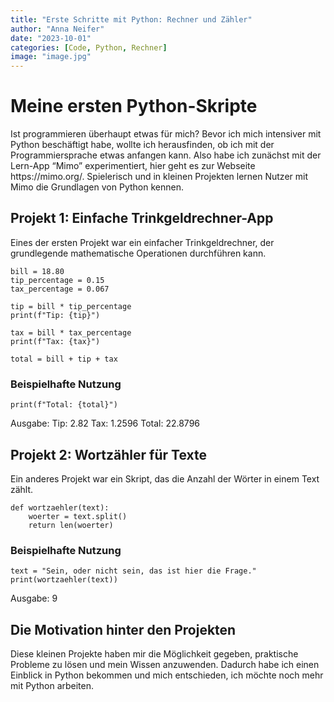 ```yaml
---
title: "Erste Schritte mit Python: Rechner und Zähler"
author: "Anna Neifer"
date: "2023-10-01"
categories: [Code, Python, Rechner]
image: "image.jpg"
---
```


# Meine ersten Python-Skripte
Ist programmieren überhaupt etwas für mich? Bevor ich mich intensiver mit Python beschäftigt habe, wollte ich herausfinden, ob ich mit der Programmiersprache etwas anfangen kann.
Also habe ich zunächst mit der Lern-App "Mimo" experimentiert, hier geht es zur Webseite https://mimo.org/.
Spielerisch und in kleinen Projekten lernen Nutzer mit Mimo die Grundlagen von Python kennen. 

## Projekt 1: Einfache Trinkgeldrechner-App
Eines der ersten Projekt war ein einfacher Trinkgeldrechner, der grundlegende mathematische Operationen durchführen kann.

```
bill = 18.80
tip_percentage = 0.15
tax_percentage = 0.067

tip = bill * tip_percentage
print(f"Tip: {tip}")

tax = bill * tax_percentage
print(f"Tax: {tax}")

total = bill + tip + tax
```
### Beispielhafte Nutzung
```
print(f"Total: {total}")
``` 
Ausgabe:
Tip: 2.82
Tax: 1.2596
Total: 22.8796

## Projekt 2: Wortzähler für Texte
Ein anderes Projekt war ein Skript, das die Anzahl der Wörter in einem Text zählt.
```
def wortzaehler(text):
    woerter = text.split()
    return len(woerter)
```

### Beispielhafte Nutzung
```
text = "Sein, oder nicht sein, das ist hier die Frage."
print(wortzaehler(text))
```
Ausgabe: 9

## Die Motivation hinter den Projekten
Diese kleinen Projekte haben mir die Möglichkeit gegeben, praktische Probleme zu lösen und mein Wissen anzuwenden. Dadurch habe ich einen Einblick in Python bekommen und mich entschieden, ich möchte noch mehr mit Python arbeiten. 
